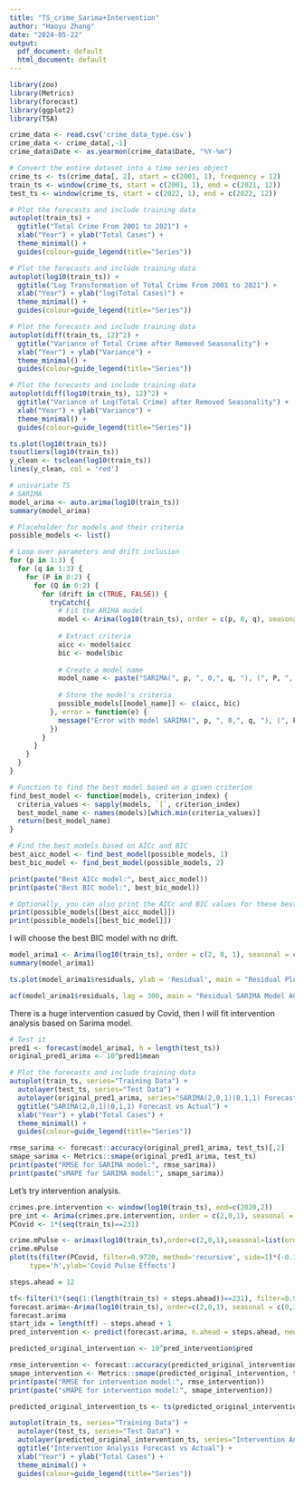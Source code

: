 ```yaml
---
title: "TS_crime_Sarima+Intervention"
author: "Haoyu Zhang"
date: "2024-05-22"
output:
  pdf_document: default
  html_document: default
---
```


```r
library(zoo)
library(Metrics)
library(forecast)
library(ggplot2)
library(TSA)

crime_data <- read.csv('crime_data_type.csv')
crime_data <- crime_data[,-1]
crime_data$Date <- as.yearmon(crime_data$Date, "%Y-%m")

# Convert the entire dataset into a time series object
crime_ts <- ts(crime_data[, 2], start = c(2001, 1), frequency = 12)
train_ts <- window(crime_ts, start = c(2001, 1), end = c(2021, 12))
test_ts <- window(crime_ts, start = c(2022, 1), end = c(2022, 12))
```


```r
# Plot the forecasts and include training data
autoplot(train_ts) +
  ggtitle("Total Crime From 2001 to 2021") +
  xlab("Year") + ylab("Total Cases") +
  theme_minimal() +
  guides(colour=guide_legend(title="Series"))
```

```r
# Plot the forecasts and include training data
autoplot(log10(train_ts)) +
  ggtitle("Log Transformation of Total Crime From 2001 to 2021") +
  xlab("Year") + ylab("log(Total Cases)") +
  theme_minimal() +
  guides(colour=guide_legend(title="Series"))
```

```r
# Plot the forecasts and include training data
autoplot(diff(train_ts, 12)^2) +
  ggtitle("Variance of Total Crime after Removed Seasonality") +
  xlab("Year") + ylab("Variance") +
  theme_minimal() +
  guides(colour=guide_legend(title="Series"))
```

```r
# Plot the forecasts and include training data
autoplot(diff(log10(train_ts), 12)^2) +
  ggtitle("Variance of Log(Total Crime) after Removed Seasonality") +
  xlab("Year") + ylab("Variance") +
  theme_minimal() +
  guides(colour=guide_legend(title="Series"))
```

```r
ts.plot(log10(train_ts))
tsoutliers(log10(train_ts))
y_clean <- tsclean(log10(train_ts))
lines(y_clean, col = 'red')
```


```r
# univariate TS
# SARIMA
model_arima <- auto.arima(log10(train_ts))
summary(model_arima)
```

```r
# Placeholder for models and their criteria
possible_models <- list()

# Loop over parameters and drift inclusion
for (p in 1:3) {
  for (q in 1:3) {
    for (P in 0:2) {
      for (Q in 0:2) {
        for (drift in c(TRUE, FALSE)) {
          tryCatch({
            # Fit the ARIMA model
            model <- Arima(log10(train_ts), order = c(p, 0, q), seasonal = c(P, 1, Q), include.drift = drift)
            
            # Extract criteria
            aicc <- model$aicc
            bic <- model$bic
            
            # Create a model name
            model_name <- paste("SARIMA(", p, ", 0,", q, "), (", P, ", 1,", Q, "), drift=", drift, sep = "")
            
            # Store the model's criteria
            possible_models[[model_name]] <- c(aicc, bic)
          }, error = function(e) {
            message("Error with model SARIMA(", p, ", 0,", q, "), (", P, ", 1,", Q, "), drift=", drift, ": ", e$message)
          })
        }
      }
    }
  }
}

# Function to find the best model based on a given criterion
find_best_model <- function(models, criterion_index) {
  criteria_values <- sapply(models, `[`, criterion_index)
  best_model_name <- names(models)[which.min(criteria_values)]
  return(best_model_name)
}

# Find the best models based on AICc and BIC
best_aicc_model <- find_best_model(possible_models, 1)
best_bic_model <- find_best_model(possible_models, 2)

print(paste("Best AICc model:", best_aicc_model))
print(paste("Best BIC model:", best_bic_model))

# Optionally, you can also print the AICc and BIC values for these best models
print(possible_models[[best_aicc_model]])
print(possible_models[[best_bic_model]])

```
I will choose the best BIC model with no drift.

```r
model_arima1 <- Arima(log10(train_ts), order = c(2, 0, 1), seasonal = c(0, 1, 1))
summary(model_arima1)
```

```r
ts.plot(model_arima1$residuals, ylab = 'Residual', main = "Residual Plot of SARIMA")
```

```r
acf(model_arima1$residuals, lag = 300, main = "Residual SARIMA Model ACF Plot")
```


There is a huge intervention casued by Covid, then I will fit intervention analysis based on Sarima model.


```r
# Test it
pred1 <- forecast(model_arima1, h = length(test_ts))
original_pred1_arima <- 10^pred1$mean
```

```r
# Plot the forecasts and include training data
autoplot(train_ts, series="Training Data") +
  autolayer(test_ts, series="Test Data") +
  autolayer(original_pred1_arima, series="SARIMA(2,0,1)(0,1,1) Forecast") +
  ggtitle("SARIMA(2,0,1)(0,1,1) Forecast vs Actual") +
  xlab("Year") + ylab("Total Cases") +
  theme_minimal() +
  guides(colour=guide_legend(title="Series"))
```


```r
rmse_sarima <- forecast::accuracy(original_pred1_arima, test_ts)[,2]
smape_sarima <- Metrics::smape(original_pred1_arima, test_ts)
print(paste("RMSE for SARIMA model:", rmse_sarima))
print(paste("sMAPE for SARIMA model:", smape_sarima))
```


Let's try intervention analysis.

```r
crimes.pre.intervention <- window(log10(train_ts), end=c(2020,2))
pre_int <- Arima(crimes.pre.intervention, order = c(2,0,1), seasonal = c(0,1,1))
PCovid <- 1*(seq(train_ts)==231)

crime.mPulse <- arimax(log10(train_ts),order=c(2,0,1),seasonal=list(order=c(0,1,1), period=12), xtransf=data.frame(PCovid), transfer=list(c(1,0)), method='ML')
crime.mPulse
plot(ts(filter(PCovid, filter=0.9720, method='recursive', side=1)*(-0.1255), frequency = 12, start=2001), 
     type='h',ylab='Covid Pulse Effects')
```

```r
steps.ahead = 12

tf<-filter(1*(seq(1:(length(train_ts) + steps.ahead))==231), filter=0.9720, method='recursive',side=1) * (-0.1255)
forecast.arima<-Arima(log10(train_ts), order=c(2,0,1), seasonal = c(0,1,1), xreg=tf[1:(length(tf) - steps.ahead)])
forecast.arima
start_idx = length(tf) - steps.ahead + 1
pred_intervention <- predict(forecast.arima, n.ahead = steps.ahead, newxreg=tf[start_idx:length(tf)])

predicted_original_intervention <- 10^pred_intervention$pred

rmse_intervention <- forecast::accuracy(predicted_original_intervention, test_ts)[,2]
smape_intervention <- Metrics::smape(predicted_original_intervention, test_ts)
print(paste("RMSE for intervention model:", rmse_intervention))
print(paste("sMAPE for intervention model:", smape_intervention))

predicted_original_intervention_ts <- ts(predicted_original_intervention, start = c(2022, 1), frequency = 12)

autoplot(train_ts, series="Training Data") +
  autolayer(test_ts, series="Test Data") +
  autolayer(predicted_original_intervention_ts, series="Intervention Analysis Forecast") +
  ggtitle("Intervention Analysis Forecast vs Actual") +
  xlab("Year") + ylab("Total Cases") +
  theme_minimal() +
  guides(colour=guide_legend(title="Series"))
```
